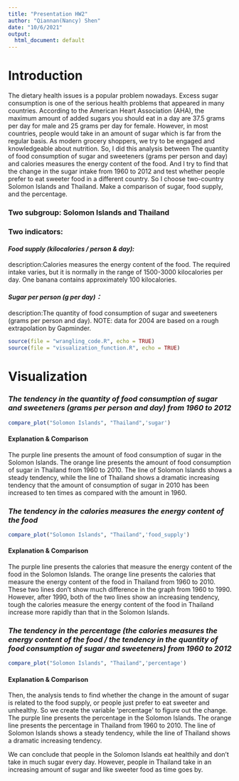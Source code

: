 ```yaml
---
title: "Presentation HW2"
author: "Qiannan(Nancy) Shen"
date: "10/6/2021"
output:
  html_document: default
---
```


# Introduction

The dietary health issues is a popular problem nowadays. Excess sugar consumption is one of the serious health problems that appeared in many countries. According to the American Heart Association (AHA), the maximum amount of added sugars you should eat in a day are 37.5 grams per day for male and 25 grams per day for female. However, in most countries, people would take in an amount of sugar which is far from the regular basis. As modern grocery shoppers, we try to be engaged and knowledgeable about nutrition. So, I did this analysis between The quantity of food consumption of sugar and sweeteners (grams per person and day) and calories measures the energy content of the food. And I try to find that the change in the sugar intake from 1960 to 2012 and test whether people prefer to eat sweeter food in a different country. So I choose two-country Solomon Islands and Thailand. Make a comparison of sugar, food supply, and the percentage.

### Two subgroup: **Solomon Islands and Thailand**

### Two indicators:

#### *Food supply (kilocalories / person & day):*

description:Calories measures the energy content of the food. The required intake varies, but it is normally in the range of 1500-3000 kilocalories per day. One banana contains approximately 100 kilocalories.

#### *Sugar per person (g per day)：*

description:The quantity of food consumption of sugar and sweeteners (grams per person and day). NOTE: data for 2004 are based on a rough extrapolation by Gapminder.

```R

source(file = "wrangling_code.R", echo = TRUE)
source(file = "visualization_function.R", echo = TRUE)

```

# Visualization

### *The tendency in the quantity of food consumption of sugar and sweeteners (grams per person and day) from 1960 to 2012*

```R

compare_plot("Solomon Islands", "Thailand",'sugar')

```

#### Explanation & Comparison

The purple line presents the amount of food consumption of sugar in the Solomon Islands. The orange line presents the amount of food consumption of sugar in Thailand from 1960 to 2010. The line of Solomon Islands shows a steady tendency, while the line of Thailand shows a dramatic increasing tendency that the amount of consumption of sugar in 2010 has been increased to ten times as compared with the amount in 1960.

### *The tendency in the calories measures the energy content of the food*

```R

compare_plot("Solomon Islands", "Thailand",'food_supply')

```

#### Explanation & Comparison

The purple line presents the calories that measure the energy content of the food in the Solomon Islands. The orange line presents the calories that measure the energy content of the food in Thailand from 1960 to 2010. These two lines don't show much difference in the graph from 1960 to 1990. However, after 1990, both of the two lines show an increasing tendency, tough the calories measure the energy content of the food in Thailand increase more rapidly than that in the Solomon Islands.

### *The tendency in the percentage (the calories measures the energy content of the food / the tendency in the quantity of food consumption of sugar and sweeteners) from 1960 to 2012*

```R

compare_plot("Solomon Islands", "Thailand",'percentage')

```

#### Explanation & Comparison

Then, the analysis tends to find whether the change in the amount of sugar is related to the food supply, or people just prefer to eat sweeter and unhealthy. So we create the variable 'percentage' to figure out the change. The purple line presents the percentage in the Solomon Islands. The orange line presents the percentage in Thailand from 1960 to 2010. The line of Solomon Islands shows a steady tendency, while the line of Thailand shows a dramatic increasing tendency.

We can conclude that people in the Solomon Islands eat healthily and don't take in much sugar every day. However, people in Thailand take in an increasing amount of sugar and like sweeter food as time goes by.

